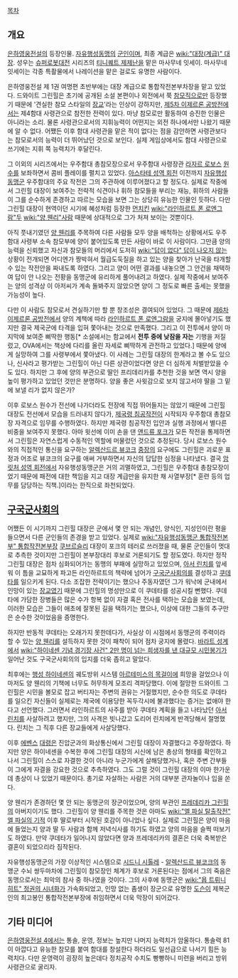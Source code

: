 [[목차]]

== 개요 ==

[[은하영웅전설]]의 등장인물. [[자유행성동맹]]의 [[군인]]이며, 최종 계급은 [[wiki:"대장(계급)" 대장]]. 성우는 [[슈퍼로봇대전]] 시리즈의 [[티니퀘트 제제난]]을 맡은 마사무네 잇세이. 마사무네 잇세이는 각종 특촬물에서 나레이션을 맡은 걸로도 유명한 사람이다.

은하영웅전설 제 1권 여명편 초반부에는 대장 계급으로 통합작전본부차장을 맡고 있었다. 드와이트 그린힐은 초기에 공개된 소설 본편이나 외전에서 쭉 [[참모]]직으로만 등장했기 때문에 '견실한 참모 스타일의 [[장교]]'라는 인상이 강하지만, [[제5차 이제르론 공방전]]에서는 제4함대 사령관으로 참전한 전력이 있다. 마냥 참모로만 활동하여 승진한 인물은 아니라는 소리. 물론 사령관으로서의 지휘능력이 어떤지는 외전 하나에서만 나왔기 때문에 알 수 없다. 어쨌든 이후 함대 사령관을 맡은 적이 없다는 점을 감안하면 사령관보다는 참모로서의 능력이 더 뛰어났던 것으로 보인다. 실제 게임상에서도 함대 사령관으로 쓰기에는 지휘 쪽 능력치가 후달린다.

그 이외의 시리즈에서는 우주함대 총참모장으로서 우주함대 사령장관 [[라자르 로보스]] [[원수]]를 보좌하면서 콤비 플레이를 펼치고 있었다. [[아스타테 성역 회전]] 이전까지 [[자유행성동맹군]] 우주함대의 주요 작전은 그의 주관하에 이루어졌다고 할 정도다. 실제로 작중에서 그린힐 대장이 보여주는 전략적 식견이나 휘하 참모들을 부리는 재능, 휘하의 사람들이 그를 순수하게 존경하고 따르는 모습을 보면 그는 상당히 유능한 인물인 듯하다. 다만 그린힐 대장이 현역이던 시기에 혜성처럼 등장한 [[먼치킨]] [[wiki:"라인하르트 폰 로엔그람"두]] [[wiki:"양 웬리"사람]] 때문에 상대적으로 그가 처져 보이는 것뿐이다.

아직 풋내기였던 [[양 웬리]]를 주목하여 다른 사람들 모두 양을 배척하는 상황에서도 우주함대 사령부 소속 참모부에 양이 붙어있도록 만든 사람이 바로 이 사람이다. 그만큼 양의 능력을 신뢰했고 자신과 참모들의 머리에서 도저히 [[wiki:"답이 없다" 답이 나오지 않는]] 상황이 전개되면 어디엔가 짱박혀서 월급도둑질을 하고 있는 양을 찾아가 난국을 타개할 수 있는 작전안을 짜내도록 하였다. 그리고 양이 어떤 결과를 내놓으면 그 안건을 채택하여 답이 안 나오는 전황을 동맹군에 유리하게 풀어내려고 하였다. 실제 작중에서 보여주는 양의 성격상 이 아저씨가 계속 돌봐주지 않았으면 양이 그 정도로 빠른 출세는 못했을 가능성이 높다.

다만 이 사람도 참모로서 견실하기만 할 뿐 창조성은 결여되어 있었다. 그 때문에 [[제6차 이제르론 공방전]]에서 양의 계책에 따라 [[라인하르트 폰 로엔그람]]을 궁지에 몰아넣기도 했지만 결국 제국군에 타격을 입혀 쫓아내는 것으로 만족했다. 그리고 이 전투에서 양이 마지막에 보여준 삐딱한 행동[* 소설에서는 함교에서 '''전투 중에 낮잠을 자는''' 기행을 저질렀고, OVA에서는 책상에 다리를 올린 자세로 삐딱하게 관전하고 있었다.] 때문에 양에게 실망하여 그를 사령부에서 쫓아냈다. 이 사례는 그린힐 대장의 한계라고 볼 수도 있으나, 신사라고 평가받는 그린힐이 아닌 다른 상관이었다면 양은 더 심하게 처벌받았을 수도 있다.
하지만 그 후에 양의 부관으로 딸인 프리데리카를 추천한 것을 보면 역시 양을 높이 평가하고 있었던 것만은 분명하다. 양을 좋은 사윗감으로 보지 않고서야 딸을 그 밑에 보낼 리가 없지 않은가? 

이후 로보스 원수가 전선에 나가더라도 전장에 직접 뛰어들지는 않았기 때문에 그린힐 대장도 전선에서 모습을 드러내지 않다가, [[제국령 침공작전]]이 시작되자 우주함대 총참모장 자격으로 임무를 수행하였다. 하지만 제국령 침공작전 입안과 실행 과정에서 별다른 비중을 보여주지 못했다. 아마 윗선에 이미 손을 댄 [[앤드류 포크]]가 모든 작전을 통제하면서 그린힐은 자연스럽게 수동적인 역할에 머물렀던 것으로 추정된다. 당시 로보스 원수와의 직접적인 통신을 요구하는 [[알렉산드르 뷰코크]] [[중장]]의 요구에도 그린힐은 괴로운 표정과 어조로 뷰코크의 요구를 애써 거부하면서 자신의 답답한 심정을 나타냈다. 결국 [[암릿처 성역 회전]]에서 자유행성동맹군은 거의 괴멸하였고, 그린힐은 우주함대 총참모장이었기 때문에 패전에 대한 책임을 지고 대장 계급만을 유지한 채 사열부장[* 훈련 등의 업무를 담당하는 직책.]이라는 한직으로 좌천되었다.

== [[구국군사회의]] ==
어쨌든 이 시기까지 그린힐 대장은 군에서 몇 안 되는 개념인, 양식인, 지성인이란 평을 들으면서 다른 군인들의 존경을 받고 있었다. 실제로 [[wiki:"자유행성동맹군 통합작전본부" 통합작전본부장]] [[쿠브르슬리]] 대장이 포크의 테러로 쓰러졌을 때, 물론 군인들이 멋대로 추측한 것이지만 그린힐이 본부장대리 후보로 거론되기도 할 정도였다. 하지만 정작 그린힐 대장은 점차 심화되어가는 동맹의 부패에 실망하고 있었으며, [[아서 린치]]를 앞세워 이 틈을 교묘하게 파고든 라인하르트의 책략에 넘어가 [[구국군사회의]]를 결성하고 [[쿠데타]]를 일으키게 된다. 다소 조잡한 전략이기는 했으나 주동자였던 그가 워낙에 군내에서 인망이 있는 [[장교]]였기 때문에 그린힐의 명성만으로 이 쿠데타를 성공시킬 뻔했다. 쿠데타에 가담한 장병들은 많은 수가 항복 없이 자결 혹은 전사를 택하는 모습을 보였는데, 이러한 모습은 그들이 애초에 잘못된 길을 택하기는 했으나, 이상에 대한 그들의 추구만은 순수한 것이었음을 증명한다.

하지만 반동적 쿠데타는 오래가지 못한데다가, 사실상 이 시점에서 동맹군의 주력이라 할 수 있는 [[양 웬리]]를 설득하지 못한 것이 패착이 되어 점차 궁지에 몰렸다. [[바라트 성계]]에서 [[wiki:"하이네센 기념 경기장 사건" 2만 명이 넘는 희생자를 낸 대규모 시민봉기]]가 일어난 것도 구국군사회의의 입지를 더욱 좁히고 말았다.

최후에는 [[행성 하이네센]]의 궤도방위 시스템 [[아르테미스의 목걸이]]에 희망을 걸었으나 이마저도 양 웬리의 기책에 너무도 허무하게 모조리 격파당했다. 이에 절망한 드와이트 그린힐은 시민을 볼모로 잡고 버티자는 주변의 권유는 거절했지만, 순수한 의도로 쿠데타를 일으킨 자신들이 실제로는 제국에 이용당한 꼭두각시에 불과했다는 증거는 없애야 한다고 선언했다. 그러면서 라인하르트의 사주를 받아 쿠데타 계획을 들고 나타났던 [[아서 린치]]를 사살하려고 했지만, 그의 사격은 빗나갔고 도리어 린치에게 반격당해서 절명했다. 린치는 그 직후 다른 장교들에게 사살당했다.

이후 [[에벤스]] [[대령]]은 진압군과의 화상통신에서 그린힐 대장이 자결했다고 주장하였다. 하지만 양은 하이네센을 수복한 후에 그린힐 대장의 시신에 남은 총상의 형태를 확인하고 나서 그린힐이 스스로 자결한 것이 아니라 누군가에게 살해당했거나, 혹은 주변 간부들이 그에게 자결을 강요한 것으로 추측하였다. 그도 그럴 것이 그린힐 대장의 이마 한가운데 총상이 나 있었기 때문이다. 총기로 자살하는 사람은 거의 대부분 관자놀이나 입을 쏜다.

양 웬리가 존경하던 몇 안 되는 동맹군의 장군이었으며, 양의 부관인 [[프레데리카 그린힐]]의 아버지이기도 했다. 그린힐이 양 웬리를 주목한 것은 아마도 [[wiki:"엘 파실 탈출작전" 엘 파실의 기적]] 이후 딸로부터 시작된 호감이 아니었나 싶다. 실제로 그린힐은 양이 마음에 들었는지 양과 딸 두 사람과 함께 저녁식사를 하기도 하였고 양의 마음을 슬쩍 떠보기도 하였다. 만약 쿠데타가 일어나지 않았다면 양과 프레데리카의 결혼은 더욱 축복받은 결혼이 되었으리라 짐작된다.

자유행성동맹군의 가장 이상적인 시스템으로 [[시드니 시톨레]] - [[알렉산드르 뷰코크]]의 동맹군 수뇌 쌍두마차에 그린힐이 참모장인 체계가 후보로 거론된다는 점에서 그의 죽음은 동맹으로서는 최악의 참사 중 하나였을 것이다. 그의 사후에 동맹군은 [[wiki:"욥 트뤼니히트" 정권의 시녀화]]가 가속화되었고, 인망 없는 좀생이 장군으로 유명한 [[도슨]]이 제복군인의 최고봉인 통합작전본부장에 취임하면서 더욱 막장이 되어갔다.

== 기타 미디어 ==

[[은하영웅전설 4]]에서는 통솔, 운영, 정보는 높지만 나머지 능력치가 암울하다. 통솔력 81이 아깝다고 유능한 참모를 붙여 함대를 창설한다 하더라도 일선급으로 나서기 힘든 능력치다. 다만 운영력이 굉장히 높은데다 정치공작 수치도 빵빵하니 미련을 버리고 방위사령관으로 굴리자.


